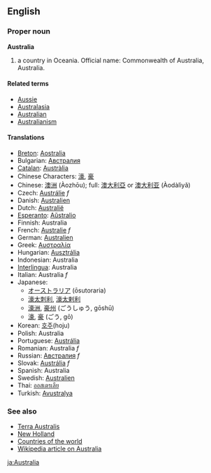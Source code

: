 ==English==

===Proper noun===
'''Australia'''

# a country in Oceania. Official name: Commonwealth of Australia, Australia.

====Related terms====
*[[Aussie]]
*[[Australasia]]
*[[Australian]]
*[[Australianism]]

====Translations====
*[[Breton]]: [[Aostralia]]
*Bulgarian: [[Австралия]]
*[[Catalan]]: [[Austràlia]]
*Chinese Characters: [[濠]], [[豪]]
*Chinese: [[澳洲]] (Àozhōu); full: [[澳大利亞]] or [[澳大利亚]] (Àodàlìyǎ)
*Czech: [[Austrálie]]  ''f''
*Danish: [[Australien]]
*Dutch: [[Australië]]
*[[Esperanto]]: [[Aŭstralio]]
*Finnish: Australia
*French: [[Australie]] ''f''
*German: [[Australien]]
*Greek: [[Αυστραλία]]
*Hungarian: [[Ausztrália]]
*Indonesian: Australia
*[[Interlingua]]: Australia
*Italian: Australia ''f''
*Japanese:
**[[オーストラリア]] (ōsutoraria)
**[[濠太刺利]], [[濠太剌利]]
**[[濠洲]], [[豪州]] (ごうしゅう, gōshū)
**[[濠]], [[豪]] (ごう, gō)
*Korean: [[호주]](hoju)
*Polish: Australia
*Portuguese: [[Austrália]]
*Romanian: Australia ''f''
*Russian: [[Австралия]] ''f''
*Slovak: [[Austrália]] ''f''
*Spanish: Australia
*Swedish: [[Australien]]
*Thai: [[ออสเตรเลีย]]
*Turkish: [[Avustralya]]

===See also===
*[[Terra Australis]]
*[[New Holland]]
*[[Countries of the world]]
*[[w:en:Australia|Wikipedia article on Australia]]

[[ja:Australia]]